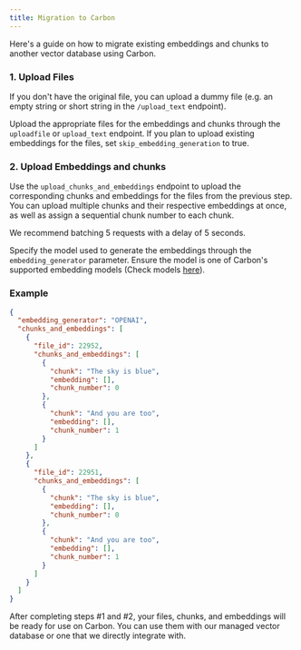 ```yaml
---
title: Migration to Carbon
---
```


Here's a guide on how to migrate existing embeddings and chunks to another vector database using Carbon.

### 1. Upload Files

<Note>If you don't have the original file, you can upload a dummy file (e.g. an empty string or short string in the `/upload_text` endpoint).</Note>

Upload the appropriate files for the embeddings and chunks through the `uploadfile` or `upload_text` endpoint. If you plan to upload existing embeddings for the files, set `skip_embedding_generation` to true.

### 2. Upload Embeddings and chunks

Use the `upload_chunks_and_embeddings` endpoint to upload the corresponding chunks and embeddings for the files from the previous step. You can upload multiple chunks and their respective embeddings at once, as well as assign a sequential chunk number to each chunk.

<Note>We recommend batching 5 requests with a delay of 5 seconds.</Note>

Specify the model used to generate the embeddings through the `embedding_generator` parameter. Ensure the model is one of Carbon's supported embedding models (Check models [here](learn/models/models)).

### Example

```json
{
  "embedding_generator": "OPENAI",
  "chunks_and_embeddings": [
    {
      "file_id": 22952,
      "chunks_and_embeddings": [
        {
          "chunk": "The sky is blue",
          "embedding": [],
          "chunk_number": 0
        },
        {
          "chunk": "And you are too",
          "embedding": [],
          "chunk_number": 1
        }
      ]
    },
    {
      "file_id": 22951,
      "chunks_and_embeddings": [
        {
          "chunk": "The sky is blue",
          "embedding": [],
          "chunk_number": 0
        },
        {
          "chunk": "And you are too",
          "embedding": [],
          "chunk_number": 1
        }
      ]
    }
  ]
}
```

After completing steps #1 and #2, your files, chunks, and embeddings will be ready for use on Carbon. You can use them with our managed vector database or one that we directly integrate with.
